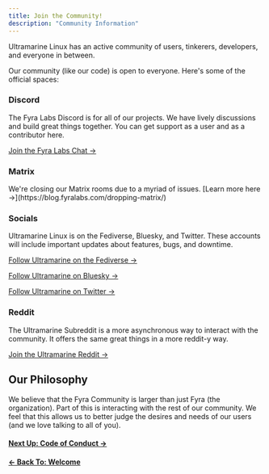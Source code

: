 ```yaml
---
title: Join the Community!
description: "Community Information"
---
```



Ultramarine Linux has an active community of users, tinkerers, developers, and everyone in between.

Our community (like our code) is open to everyone. Here's some of the official spaces:

### Discord

The Fyra Labs Discord is for all of our projects. We have lively discussions and build great things together. You can get support as a user and as a contributor here.

[Join the Fyra Labs Chat →](https://fyralabs.com/discord)

### Matrix

<Alert type="info">
We're closing our Matrix rooms due to a myriad of issues. [Learn more here →](https://blog.fyralabs.com/dropping-matrix/)

</Alert>

### Socials

Ultramarine Linux is on the Fediverse, Bluesky, and Twitter. These accounts will include important updates about features, bugs, and downtime.

[Follow Ultramarine on the Fediverse →](https://fedi.fyralabs.com/@ultramarine)

[Follow Ultramarine on Bluesky →](https://bsky.app/profile/did:plc:fnur6qx57ynsgg4x6psfrj7i)

[Follow Ultramarine on Twitter →](https://twitter.com/UltramarineProj)

### Reddit

The Ultramarine Subreddit is a more asynchronous way to interact with the community. It offers the same great things in a more reddit-y way.

[Join the Ultramarine Reddit →](https://reddit.com/r/ultramarine)

## Our Philosophy

We believe that the Fyra Community is larger than just Fyra (the organization). Part of this is interacting with the rest of our community. We feel that this allows us to better judge the desires and needs of our users (and we love talking to all of you).

#### [Next Up: Code of Conduct →](/en/community/codeofconduct)

#### [← Back To: Welcome](/en/welcome)
